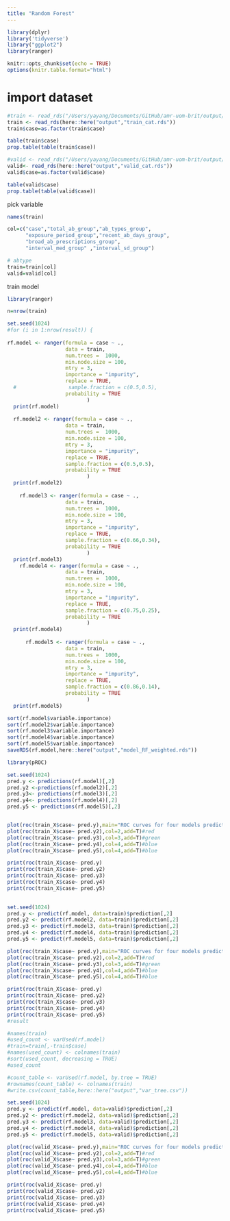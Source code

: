 ```yaml
---
title: "Random Forest"
---
```


```r

library(dplyr)
library('tidyverse')
library("ggplot2")
library(ranger)

knitr::opts_chunk$set(echo = TRUE)
options(knitr.table.format="html")

```

# import dataset
```r

#train <- read_rds("/Users/yayang/Documents/GitHub/amr-uom-brit/output/train.rds")
train <- read_rds(here::here("output","train_cat.rds"))
train$case=as.factor(train$case)

table(train$case)
prop.table(table(train$case))


```


```r

#valid <- read_rds("/Users/yayang/Documents/GitHub/amr-uom-brit/output/valid.rds")
valid<- read_rds(here::here("output","valid_cat.rds"))
valid$case=as.factor(valid$case)

table(valid$case)
prop.table(table(valid$case))

```


pick variable
```r
names(train)

col=c("case","total_ab_group","ab_types_group",
      "exposure_period_group","recent_ab_days_group",
      "broad_ab_prescriptions_group",
      "interval_med_group" ,"interval_sd_group")

# abtype
train=train[col]
valid=valid[col]
```


train model
```r
library(ranger)

n=nrow(train)

set.seed(1024)
#for (i in 1:nrow(result)) {
  
rf.model <- ranger(formula = case ~ ., 
                   data = train,
                   num.trees =  1000,
                   min.node.size = 100,
                   mtry = 3,
                   importance = "impurity",
                   replace = TRUE,
  #                 sample.fraction = c(0.5,0.5),
                   probability = TRUE
                          )
  print(rf.model)
  
  rf.model2 <- ranger(formula = case ~ ., 
                   data = train,
                   num.trees =  1000,
                   min.node.size = 100,
                   mtry = 3,
                   importance = "impurity",
                   replace = TRUE,
                   sample.fraction = c(0.5,0.5),
                   probability = TRUE
                          )
  print(rf.model2)
  
    rf.model3 <- ranger(formula = case ~ ., 
                   data = train,
                   num.trees =  1000,
                   min.node.size = 100,
                   mtry = 3,
                   importance = "impurity",
                   replace = TRUE,
                   sample.fraction = c(0.66,0.34),
                   probability = TRUE
                          )
  print(rf.model3)
    rf.model4 <- ranger(formula = case ~ ., 
                   data = train,
                   num.trees =  1000,
                   min.node.size = 100,
                   mtry = 3,
                   importance = "impurity",
                   replace = TRUE,
                   sample.fraction = c(0.75,0.25),
                   probability = TRUE
                          )
  print(rf.model4)
  
      rf.model5 <- ranger(formula = case ~ ., 
                   data = train,
                   num.trees =  1000,
                   min.node.size = 100,
                   mtry = 3,
                   importance = "impurity",
                   replace = TRUE,
                   sample.fraction = c(0.86,0.14),
                   probability = TRUE
                          )
  print(rf.model5)
```

```r
sort(rf.model$variable.importance)
sort(rf.model2$variable.importance)
sort(rf.model3$variable.importance)
sort(rf.model4$variable.importance)
sort(rf.model5$variable.importance)
saveRDS(rf.model,here::here("output","model_RF_weighted.rds"))
```


```r
library(pROC)

set.seed(1024)
pred.y <- predictions(rf.model)[,2]
pred.y2 <-predictions(rf.model2)[,2]
pred.y3<- predictions(rf.model3)[,2]
pred.y4<- predictions(rf.model4)[,2]
pred.y5 <- predictions(rf.model5)[,2]


plot(roc(train_X$case~ pred.y),main="ROC curves for four models predicting case")#black
plot(roc(train_X$case~ pred.y2),col=2,add=T)#red
plot(roc(train_X$case~ pred.y3),col=3,add=T)#green
plot(roc(train_X$case~ pred.y4),col=4,add=T)#blue
plot(roc(train_X$case~ pred.y5),col=4,add=T)#blue

print(roc(train_X$case~ pred.y)
print(roc(train_X$case~ pred.y2)
print(roc(train_X$case~ pred.y3)
print(roc(train_X$case~ pred.y4)
print(roc(train_X$case~ pred.y5)
      

```

```r
set.seed(1024)
pred.y <- predict(rf.model, data=train)$prediction[,2]
pred.y2 <- predict(rf.model2, data=train)$prediction[,2]
pred.y3 <- predict(rf.model3, data=train)$prediction[,2]
pred.y4 <- predict(rf.model4, data=train)$prediction[,2]
pred.y5 <- predict(rf.model5, data=train)$prediction[,2]

plot(roc(train_X$case~ pred.y),main="ROC curves for four models predicting case")#black
plot(roc(train_X$case~ pred.y2),col=2,add=T)#red
plot(roc(train_X$case~ pred.y3),col=3,add=T)#green
plot(roc(train_X$case~ pred.y4),col=4,add=T)#blue
plot(roc(train_X$case~ pred.y5),col=4,add=T)#blue

print(roc(train_X$case~ pred.y)
print(roc(train_X$case~ pred.y2)
print(roc(train_X$case~ pred.y3)
print(roc(train_X$case~ pred.y4)
print(roc(train_X$case~ pred.y5)
#result
```


```r
#names(train)
#used_count <- varUsed(rf.model)
#train=train[,-train$case]
#names(used_count) <- colnames(train)
#sort(used_count, decreasing = TRUE)
#used_count
```


```r
#count_table <- varUsed(rf.model, by.tree = TRUE)
#rownames(count_table) <- colnames(train)
#write.csv(count_table,here::here("output","var_tree.csv"))

```



```r
set.seed(1024)
pred.y <- predict(rf.model, data=valid)$prediction[,2]
pred.y2 <- predict(rf.model2, data=valid)$prediction[,2]
pred.y3 <- predict(rf.model3, data=valid)$prediction[,2]
pred.y4 <- predict(rf.model4, data=valid)$prediction[,2]
pred.y5 <- predict(rf.model5, data=valid)$prediction[,2]

plot(roc(valid_X$case~ pred.y),main="ROC curves for four models predicting case")#black
plot(roc(valid_X$case~ pred.y2),col=2,add=T)#red
plot(roc(valid_X$case~ pred.y3),col=3,add=T)#green
plot(roc(valid_X$case~ pred.y4),col=4,add=T)#blue
plot(roc(valid_X$case~ pred.y5),col=4,add=T)#blue

print(roc(valid_X$case~ pred.y)
print(roc(valid_X$case~ pred.y2)
print(roc(valid_X$case~ pred.y3)
print(roc(valid_X$case~ pred.y4)
print(roc(valid_X$case~ pred.y5)
```


